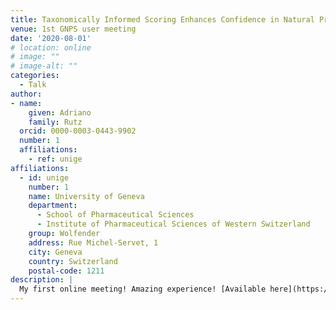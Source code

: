 ```yaml
---
title: Taxonomically Informed Scoring Enhances Confidence in Natural Products Annotation
venue: 1st GNPS user meeting
date: '2020-08-01'
# location: online
# image: ""
# image-alt: ""
categories:
  - Talk
author: 
- name: 
    given: Adriano 
    family: Rutz
  orcid: 0000-0003-0443-9902
  number: 1
  affiliations:
    - ref: unige
affiliations:
  - id: unige
    number: 1
    name: University of Geneva
    department: 
      - School of Pharmaceutical Sciences
      - Institute of Pharmaceutical Sciences of Western Switzerland
    group: Wolfender
    address: Rue Michel-Servet, 1
    city: Geneva
    country: Switzerland
    postal-code: 1211
description: |
  My first online meeting! Amazing experience! [Available here](https://youtu.be/4HMjK4Js8xI?t=5287).
---
```

